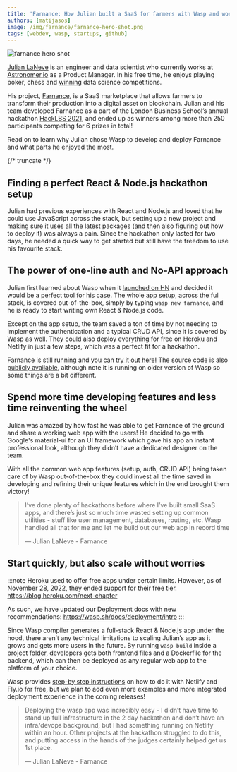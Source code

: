 ```yaml
---
title: 'Farnance: How Julian built a SaaS for farmers with Wasp and won a hackathon!'
authors: [matijasos]
image: /img/farnance/farnance-hero-shot.png
tags: [webdev, wasp, startups, github]
---
```



![farnance hero shot](../static/img/farnance/farnance-hero-shot.png)

[Julian LaNeve](https://jlaneve.github.io/) is an engineer and data scientist who currently works at [Astronomer.io](http://Astronomer.io) as a Product Manager. In his free time, he enjoys playing poker, chess and [winning](https://www.smudailycampus.com/news/smu-graduate-julian-laneve-wins-100k-grand-prize-from-data-science-competition) data science competitions.

His project, [Farnance](https://farnance.netlify.app/), is a SaaS marketplace that allows farmers to transform their production into a digital asset on blockchain. Julian and his team developed Farnance as a part of the London Business School’s annual hackathon [HackLBS 2021](https://hacklbs.devpost.com/), and ended up as winners among more than 250 participants competing for 6 prizes in total!

Read on to learn why Julian chose Wasp to develop and deploy Farnance and what parts he enjoyed the most.

{/* truncate */}

## Finding a perfect React & Node.js hackathon setup

Julian had previous experiences with React and Node.js and loved that he could use JavaScript across the stack, but setting up a new project and making sure it uses all the latest packages (and then also figuring out how to deploy it) was always a pain. Since the hackathon only lasted for two days, he needed a quick way to get started but still have the freedom to use his favourite stack.

## The power of one-line auth and No-API approach

Julian first learned about Wasp when it [launched on HN](https://news.ycombinator.com/item?id=26091956) and decided it would be a perfect tool for his case. The whole app setup, across the full stack, is covered out-of-the-box, simply by typing `wasp new farnance`, and he is ready to start writing own React & Node.js code.

Except on the app setup, the team saved a ton of time by not needing to implement the authentication and a typical CRUD API, since it is covered by Wasp as well. They could also deploy everything for free on Heroku and Netlify in just a few steps, which was a perfect fit for a hackathon.

<ImgWithCaption alt="Julian's testimonial on Discord" source="img/farnance/julian-discord-testimonial.png" />

Farnance is still running and you can [try it out here](https://farnance.netlify.app/)! The source code is also [publicly available](https://github.com/jlaneve/Farnance), although note it is running on older version of Wasp so some things are a bit different.

## Spend more time developing features and less time reinventing the wheel

Julian was amazed by how fast he was able to get Farnance of the ground and share a working web app with the users! He decided to go with Google's material-ui for an UI framework which gave his app an instant professional look, although they didn’t have a dedicated designer on the team.

With all the common web app features (setup, auth, CRUD API) being taken care of by Wasp out-of-the-box they could invest all the time saved in developing and refining their unique features which in the end brought them victory!

> I’ve done plenty of hackathons before where I’ve built small SaaS apps, and there’s just so much time wasted setting up common utilities - stuff like user management, databases, routing, etc. Wasp handled all that for me and let me build out our web app in record time
>
> — Julian LaNeve - Farnance

<ImgWithCaption alt="Farnance's dashboard" source="img/farnance/farnance-dashboard.png" caption="Farnance dashboard in action!" />

## Start quickly, but also scale without worries

:::note
Heroku used to offer free apps under certain limits. However, as of November 28, 2022, they ended support for their free tier. https://blog.heroku.com/next-chapter

As such, we have updated our Deployment docs with new recommendations: https://wasp.sh/docs/deployment/intro
:::

Since Wasp compiler generates a full-stack React & Node.js app under the hood, there aren’t any technical limitations to scaling Julian’s app as it grows and gets more users in the future. By running `wasp build` inside a project folder, developers gets both frontend files and a Dockerfile for the backend, which can then be deployed as any regular web app to the platform of your choice.

Wasp provides [step-by step instructions](/docs/deployment/intro) on how to do it with Netlify and Fly.io for free, but we plan to add even more examples and more integrated deployment experience in the coming releases!

> Deploying the wasp app was incredibly easy - I didn’t have time to stand up full infrastructure in the 2 day hackathon and don’t have an infra/devops background, but I had something running on Netlify within an hour. Other projects at the hackathon struggled to do this, and putting access in the hands of the judges certainly helped get us 1st place.
>
> — Julian LaNeve - Farnance
